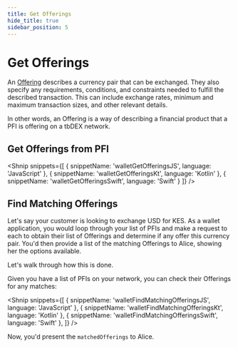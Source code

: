 ```yaml
---
title: Get Offerings
hide_title: true
sidebar_position: 5
---
```


<LanguageSwitcher languages="JavaScript, Kotlin, Swift" />

# Get Offerings

An [Offering](/pfi/creating-offerings#offering-object) describes a currency pair that can be exchanged. 
They also specify any requirements, conditions, and constraints needed to fulfill the described transaction. 
This can include exchange rates, minimum and maximum transaction sizes, and other relevant details.

In other words, an Offering is a way of describing a financial product that a PFI is offering on a tbDEX network. 

## Get Offerings from PFI

<Shnip
  snippets={[
    { snippetName: 'walletGetOfferingsJS', language: 'JavaScript' },
    { snippetName: 'walletGetOfferingsKt', language: 'Kotlin' },
    { snippetName: 'walletGetOfferingsSwift', language: 'Swift' }
  ]}
/>


## Find Matching Offerings

Let's say your customer is looking to exchange USD for KES.
As a wallet application, you would loop through your list of PFIs and make a request to each to obtain their list of Offerings and determine if any offer this currency pair.
You'd then provide a list of the matching Offerings to Alice, showing her the options available.

Let's walk through how this is done.

Given you have a list of PFIs on your network, you can check their Offerings for any matches:

<Shnip
  snippets={[
    { snippetName: 'walletFindMatchingOfferingsJS', language: 'JavaScript' },
    { snippetName: 'walletFindMatchingOfferingsKt', language: 'Kotlin' },
    { snippetName: 'walletFindMatchingOfferingsSwift', language: 'Swift' },
  ]}
/>

Now, you'd present the `matchedOfferings` to Alice.